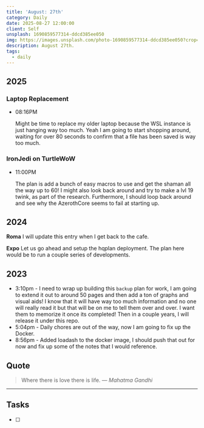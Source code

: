 ```yaml
---
title: 'August: 27th'
category: Daily
date: 2025-08-27 12:00:00
client: Self
unsplash: 1690859577314-ddcd385ee050
img: https://images.unsplash.com/photo-1690859577314-ddcd385ee050?crop=entropy&cs=srgb&fm=jpg&ixid=MnwzNjM5Nzd8MHwxfHJhbmRvbXx8fHx8fHx8fDE2ODE3NDg2ODY&ixlib=rb-4.0.3&q=85
description: August 27th. 
tags:
  - daily
---
```



## 2025

### Laptop Replacement

-   08:16PM

    Might be time to replace my older laptop because the WSL instance is just hanging way too much.
    Yeah I am going to start shopping around, waiting for over 80 seconds to confirm that a file has been saved is way too much.
  
### IronJedi on TurtleWoW

-   11:00PM

    The plan is add a bunch of easy macros to use and get the shaman all the way up to 60!
    I might also look back around and try to make a lvl 19 twink, as part of the research.
    Furthermore, I should loop back around and see why the AzerothCore seems to fail at starting up.

## 2024

**Roma**
I will update this entry when I get back to the cafe.


**Expo**
Let us go ahead and setup the hqplan deployment.
The plan here would be to run a couple series of developments.

## 2023
- 3:10pm - I need to wrap up building this `backup` plan for work, I am going to extend it out to around 50 pages and then add a ton of graphs and visual aids! I know that it will have way too much information and no one will really read it but that will be on me to tell them over and over. I want them to memorize it once its completed! Then in a couple years, I will release it under this repo.
- 5:04pm - Daily chores are out of the way, now I am going to fix up the Docker. 
- 8:56pm - Added loadash to the docker image, I should push that out for now and fix up some of the notes that I would reference.

## Quote

> Where there is love there is life.
> — <cite>Mahatma Gandhi</cite>

---

## Tasks

- [ ]